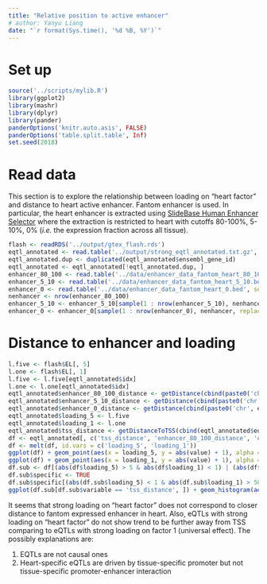 ```yaml
---
title: "Relative position to active enhancer"
# author: Yanyu Liang
date: "`r format(Sys.time(), '%d %B, %Y')`"
---
```


# Set up

```r
source('../scripts/mylib.R')
library(ggplot2)
library(mashr)
library(dplyr)
library(pander)
panderOptions('knitr.auto.asis', FALSE)
panderOptions('table.split.table', Inf)
set.seed(2018)
```

# Read data

This section is to explore the relationship between loading on "heart factor" and distance to heart active enhancer. Fantom enhancer is used. In particular, the heart enhancer is extracted using [SlideBase Human Enhancer Selector](http://slidebase.binf.ku.dk/human_enhancers/selector) where the extraction is restricted to heart with cutoffs 80-100%, 5-10%, 0% (*i.e.* the expression fraction across all tissue).

```r
flash <- readRDS('../output/gtex_flash.rds')
eqtl_annotated <- read.table('../output/strong_eqtl_annotated.txt.gz', header = T)
eqtl_annotated.dup <- duplicated(eqtl_annotated$ensembl_gene_id)
eqtl_annotated <- eqtl_annotated[!eqtl_annotated.dup, ]
enhancer_80_100 <- read.table('../data/enhancer_data_fantom_heart_80_100.bed', sep = '\t')
enhancer_5_10 <- read.table('../data/enhancer_data_fantom_heart_5_10.bed', sep = '\t')
enhancer_0 <- read.table('../data/enhancer_data_fantom_heart_0.bed', sep = '\t')
nenhancer <- nrow(enhancer_80_100)
enhancer_5_10 <- enhancer_5_10[sample(1 : nrow(enhancer_5_10), nenhancer, replace = F), ]
enhancer_0 <- enhancer_0[sample(1 : nrow(enhancer_0), nenhancer, replace = F), ]
```

# Distance to enhancer and loading

```r
l.five <- flash$EL[, 5]
l.one <- flash$EL[, 1]
l.five <- l.five[eqtl_annotated$idx]
l.one <- l.one[eqtl_annotated$idx]
eqtl_annotated$enhancer_80_100_distance <- getDistance(cbind(paste0('chr', eqtl_annotated$eqtl_chr), eqtl_annotated$eqtl_start), enhancer_80_100)
eqtl_annotated$enhancer_5_10_distance <- getDistance(cbind(paste0('chr', eqtl_annotated$eqtl_chr), eqtl_annotated$eqtl_start), enhancer_5_10)
eqtl_annotated$enhancer_0_distance <- getDistance(cbind(paste0('chr', eqtl_annotated$eqtl_chr), eqtl_annotated$eqtl_start), enhancer_0)
eqtl_annotated$loading_5 <- l.five
eqtl_annotated$loading_1 <- l.one
eqtl_annotated$tss_distance <- getDistanceToTSS(cbind(eqtl_annotated$eqtl_chr, eqtl_annotated$eqtl_start, eqtl_annotated$chromosome_name, eqtl_annotated$transcript_start, eqtl_annotated$transcript_end, eqtl_annotated$strand))
df <- eqtl_annotated[, c('tss_distance', 'enhancer_80_100_distance', 'enhancer_5_10_distance', 'enhancer_0_distance', 'loading_5', 'loading_1')]
df <- melt(df, id.vars = c('loading_5', 'loading_1'))
ggplot(df) + geom_point(aes(x = loading_5, y = abs(value) + 1), alpha = .1) + facet_wrap(~variable) + scale_y_log10()
ggplot(df) + geom_point(aes(x = loading_1, y = abs(value) + 1), alpha = .1) + facet_wrap(~variable) + scale_y_log10()
df.sub <- df[(abs(df$loading_5) > 5 & abs(df$loading_1) < 1) | (abs(df$loading_5) < 1 & abs(df$loading_1) > 50), ]
df.sub$specific <- TRUE
df.sub$specific[(abs(df.sub$loading_5) < 1 & abs(df.sub$loading_1) > 50)] <- FALSE
ggplot(df.sub[df.sub$variable == 'tss_distance', ]) + geom_histogram(aes(x = value, fill = specific), alpha = .5, position = 'dodge') + ggtitle('Histogram of distance to TSS')
```

It seems that strong loading on "heart factor" does not correspond to closer distance to fantom expressed enhancer in heart. Also, eQTLs with strong loading on "heart factor" do not show trend to be further away from TSS comparing to eQTLs with strong loading on factor 1 (universal effect). The possibly explanations are:

1. EQTLs are not causal ones
2. Heart-specific eQTLs are driven by tissue-specific promoter but not tissue-specific promoter-enhancer interaction